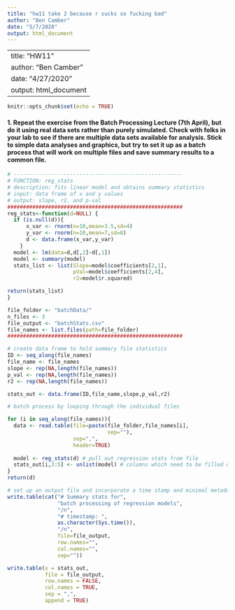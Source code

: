```yaml
---
title: "hw11 take 2 because r sucks so fucking bad"
author: "Ben Camber"
date: "5/7/2020"
output: html_document
---
```


---
title: "HW11"
author: "Ben Camber"
date: "4/27/2020"
output: html_document
---

```r
knitr::opts_chunk$set(echo = TRUE)
```

#### 1. Repeat the exercise from the Batch Processing Lecture (7th April), but do it using real data sets rather than purely simulated. Check with folks in your lab to see if there are multiple data sets available for analysis. Stick to simple data analyses and graphics, but try to set it up as a batch process that will work on multiple files and save summary results to a common file.
```r
# ------------------------------------------------------
# FUNCTION: reg_stats
# description: fits linear model and obtains summary statistics
# input: data frame of x and y values
# output: slope, r2, and p-val
########################################################
reg_stats<-function(d=NULL) {
  if (is.null(d)){
      x_var <- rnorm(n=10,mean=3.5,sd=4)
      y_var <- rnorm(n=10,mean=7,sd=8)
      d <- data.frame(x_var,y_var)
    } 
  model <- lm(data=d,d[,2]~d[,1])
  model <- summary(model)
  stats_list <- list(Slope=model$coefficients[2,1],
                     pVal=model$coefficients[2,4],
                     r2=model$r.squared)

return(stats_list)
}

```


```r


file_folder <- "batchData/"
n_files <- 3
file_output <- "batchStats.csv"
file_names <- list.files(path=file_folder)
########################################################

# create data frame to hold summary file statistics
ID <- seq_along(file_names)
file_name <- file_names
slope <- rep(NA,length(file_names))
p_val <- rep(NA,length(file_names))
r2 <- rep(NA,length(file_names))

stats_out <- data.frame(ID,file_name,slope,p_val,r2)

# batch process by looping through the individual files

for (i in seq_along(file_names)){
  data <- read.table(file=paste(file_folder,file_names[i],
                                sep=""),
                     sep=",",
                     header=TRUE)
  
  model <- reg_stats(d) # pull out regression stats from file
  stats_out[i,3:5] <- unlist(model) # columns which need to be filled with stats
}
return(d)

# set up an output file and incorporate a time stamp and minimal metadata
write.table(cat("# Summary stats for",
                "batch processing of regression models",
                "/n",
                "# timestamp: ",
                as.character(Sys.time()),
                "/n",
                file=file_output,
                row.names="",
                col.names="",
                sep=""))

write.table(x = stats_out,
            file = file_output,
            row.names = FALSE,
            col.names = TRUE,
            sep = ",",
            append = TRUE)

```

